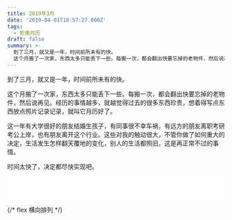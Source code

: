 ```yaml
---
title: 2019年3月
date: '2019-04-01T18:57:27.000Z'
tags:
  - 影像月历
draft: false
summary: >-
  到了三月，就又是一年，时间前所未有的快。
  这个月搬了一次家，东西太多只能丢下一些。每搬一次，都会翻出快要忘掉的老物件，然后说再见。经历的事情越多，就越觉得过去的很多东西珍贵，想着得写点东西放点照片记录记录，就叫它月历好了。
---
```


到了三月，就又是一年，时间前所未有的快。

这个月搬了一次家，东西太多只能丢下一些。每搬一次，都会翻出快要忘掉的老物件，然后说再见。经历的事情越多，就越觉得过去的很多东西珍贵，想着得写点东西放点照片记录记录，就叫它月历好了。



这一年有大学很好的朋友结婚生孩子，有同事很不幸车祸，有远方的朋友离职考研考公上岸，也有朋友离开这个行业。这些对我的触动很大，不管你做了如何重大的决定，生活发生怎样翻天覆地的变化，别人的生活都照旧，这是再正常不过的事情。

时间太快了，决定都尽快实现吧。

<iframe frameBorder="no" border="0" marginWidth="0" marginHeight="0" width="100%" height="52" src="//music.163.com/outchain/player?type=2&id=522354339&auto=1&height=32"></iframe>

<div style={{ width: '100%', position: 'relative' }}>
  <CaptionImage alt="mac pro" src="http://static.simmzl.cn/img/1903/0301.JPG" className="w-full h-auto" />
</div>

<CaptionImage alt="" src="http://static.simmzl.cn/img/1903/0303.JPG"/>
<CaptionImage alt="" src="http://static.simmzl.cn/img/1903/0313.PNG"/>
<CaptionImage alt="Beats" src="http://static.simmzl.cn/img/1903/0304.JPG"/>
<CaptionImage alt="" src="http://static.simmzl.cn/img/1903/0312.JPG"/>
<CaptionImage alt="" src="http://static.simmzl.cn/img/1903/0302.JPG"/>
<CaptionImage alt="" src="http://static.simmzl.cn/img/1903/0305.JPG"/>
<CaptionImage alt="Mist" src="http://static.simmzl.cn/img/1903/0306.JPG"/>
<CaptionImage alt="" src="http://static.simmzl.cn/img/1903/0307.JPG"/>
<CaptionImage alt="" src="http://static.simmzl.cn/img/1903/0308.JPG"/>
<CaptionImage alt="" src="http://static.simmzl.cn/img/1903/0309.JPG"/>


{/* flex 横向排列 */}
<div className="flex flex-row gap-2">
  <CaptionImage alt="" src="http://static.simmzl.cn/img/1903/0311.JPG"/>
  <CaptionImage alt="Norway" src="http://static.simmzl.cn/img/1903/0310.JPG" className='h-20'/>
</div>
